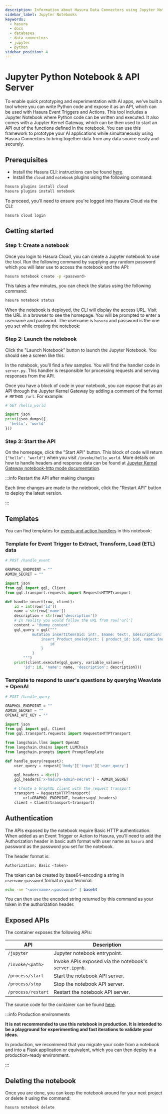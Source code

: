 ```yaml
---
description: Information about Hasura Data Connectors using Jupyter Notebooks
sidebar_label: Jupyter Notebooks
keywords:
  - hasura
  - docs
  - databases
  - data connectors
  - jupyter
  - python
sidebar_position: 4
---
```



# Jupyter Python Notebook & API Server

To enable quick prototyping and experimentation with AI apps, we've built a tool where you can write Python code and
expose it as an API, which can be used with Hasura Event Triggers and Actions. This tool includes a Jupyter Notebook
where Python code can be written and executed. It also comes with a Jupyter Kernel Gateway, which can be then used
to start an API out of the functions defined in the notebook. You can use this framework to prototype your AI
applications while simultaneously using Hasura Connectors to bring together data from any data source easily and
securely.

<Thumbnail
  src="/img/databases/data-connector/jupyter-arch.png"
  alt="Jupyter Notebook"
/>

## Prerequisites

- Install the Hasura CLI: instructions can be found [here](/hasura-cli/install-hasura-cli.mdx).
- Install the `cloud` and `notebook` plugins using the following command:

```bash
hasura plugins install cloud
hasura plugins install notebook
```

To proceed, you'll need to ensure you're logged into Hasura Cloud via the CLI:

```bash
hasura cloud login
```

## Getting started

### Step 1: Create a notebook

Once you login to Hasura Cloud, you can create a Jupyter notebook to use the tool. Run the following command by
supplying any random password which you will later use to access the notebook and the API:

```bash
hasura notebook create -p <password>
```

This takes a few minutes, you can check the status using the following command:

```bash
hasura notebook status
```

When the notebook is deployed, the CLI will display the access URL. Visit the URL in a browser to see the homepage.
You will be prompted to enter a username and password. The username is `hasura` and password is the one you set while
creating the notebook:

<Thumbnail
  src="/img/databases/data-connector/jupyter-start.png"
  alt="Jupyter Notebook homepage"
/>

### Step 2: Launch the notebook

Click the "Launch Notebook" button to launch the Jupyter Notebook. You should see a screen like this:

<Thumbnail
  src="/img/databases/data-connector/jupyter-contents.png"
  alt="Contents of the notebook"
/>

In the notebook, you'll find a few samples. You will find the handler code in `server.py`. This handler is responsible
for processing requests and serving responses from the API.

Once you have a block of code in your notebook, you can expose that as an API through the Jupyter Kernel Gateway by
adding a comment of the format `# METHOD /url`. For example:

```python
# GET /hello_world

import json
print(json.dumps({
  'hello': 'world'
}))
```

### Step 3: Start the API

On the homepage, click the "Start API" button. This block of code will return `{"hello": "world"}` when you visit
`/invoke/hello_world`. More details on how to handle headers and response data can be found at
[Jupyter Kernel Gateway notebook-http mode documentation](https://jupyter-kernel-gateway.readthedocs.io/en/latest/http-mode.html).

:::info Restart the API after making changes

Each time changes are made to the notebook, click the "Restart API" button to deploy the latest version.

:::

## Templates

You can find templates for
[events and action handlers](https://github.com/hasura/jupyter-code-api-server/blob/basic-auth/notebook/server.ipynb) in
this notebook:

### Template for Event Trigger to Extract, Transform, Load (ETL) data

```python
# POST /handle_event

GRAPHQL_ENDPOINT = ""
ADMIN_SECRET = ""

import json
from gql import gql, Client
from gql.transport.requests import RequestsHTTPTransport

def handle_insert(row, client):
    id = int(row['id'])
    name = str(row['name'])
    description = str(row['description'])
    # In reality you would follow the URL from row['url']
    content = "dummy content"
    gql_query = gql("""
            mutation insertItem($id: int!, $name: text!, $description: text!) {
                insert_Product_one(object: { product_id: $id, name: $name, description: $description }) {
                    id
                }
            }
        """)
    print(client.execute(gql_query, variable_values={
        'id': id, 'name': name, 'description': description}))
```

### Template to respond to user's questions by querying Weaviate + OpenAI

```python
# POST /handle_query

GRAPHQL_ENDPOINT = ""
ADMIN_SECRET = ""
OPENAI_API_KEY = ""

import json
from gql import gql, Client
from gql.transport.requests import RequestsHTTPTransport

from langchain.llms import OpenAI
from langchain.chains import LLMChain
from langchain.prompts import PromptTemplate

def handle_query(request):
    user_query = request['body']['input']['user_query']

    gql_headers = dict()
    gql_headers['x-hasura-admin-secret'] = ADMIN_SECRET

    # Create a GraphQL client with the request transport
    transport = RequestsHTTPTransport(
        url=GRAPHQL_ENDPOINT, headers=gql_headers)
    client = Client(transport=transport)
```

## Authentication

The APIs exposed by the notebook require Basic HTTP authentication. When added as an Event Trigger or Action to
Hasura, you'll need to add the Authorization header in basic auth format with user name as `hasura` and password as
the password you set for the notebook.

The header format is:

```bash
Authorization: Basic <token>
```

The token can be created by base64-encoding a string in `username:password` format in your terminal:

```bash
echo -ne "<username>:<password>" | base64
```

You can then use the encoded string returned by this command as your token in the authorization header.

## Exposed APIs

The container exposes the following APIs:

| API                | Description                                            |
| ------------------ | ------------------------------------------------------ |
| `/jupyter`         | Jupyter notebook entrypoint.                           |
| `/invoke/<path>`   | Invoke APIs exposed via the notebook's `server.ipynb`. |
| `/process/start`   | Start the notebook API server.                         |
| `/process/stop`    | Stop the notebook API server.                          |
| `/process/restart` | Restart the notebook API server.                       |

The source code for the container can be found [here](https://github.com/hasura/jupyter-code-api-server/tree/basic-auth).

:::info Production environments

**It is not recommended to use this notebook in production. It is intended to be a playground for experimenting and fast
iterations to validate your ideas.**

In production, we recommend that you migrate your code from a notebook and into a Flask application or equivalent,
which you can then deploy in a production-ready environment.

:::

## Deleting the notebook

Once you are done, you can keep the notebook around for your next project or delete it using the command:

```bash
hasura notebook delete
```
